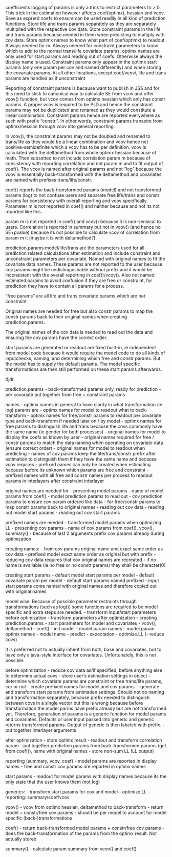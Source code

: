 coefficients
logging of params is only a trick to restrict parameters to > 0. This trick in the estimation however affects coef(optimx), hessian and vcov.
Save as exp()ed coefs to ensure can be used readily in all kind of prediction functions.
Store life and trans params separately as they are separately multiplied with the respective cov data.
Store constraint params in the life and trans params because needed in them when predicting to multiply with cov data.
Store optimx names to know what part of coef(optimx) to readout. Always needed for m. Always needed for constraint parameters to know which to add to the normal trans/life covariate params.
optimx names are only used for start params and reading out of coefs. Otherwise always the display name is used.
Constraint params only appear in the optimx start params (only one param per cov and named differently) and when storing the covariate params. At all other locations, except coef/vcov/, life and trans params are handled as if unconstraint

Reporting of constraint params is because want to publish in JSS and for this need to stick to canonical way to calculate SE from vcov and offer vcov() function, but vcov comes from optimx hessian which only has constr params. A proper vcov is required to be PsD and hence the constraint params may not be duplicated and renamed as they would constitute a linear combination. Constraint params hence are reported everywhere as such with prefix “constr.”. In other words, constraint params transpire from optimx/hessian through vcov into general reporting.

In vcov(), the constraint params may not be doubled and renamed to trans/life as they would be a linear combination and vcov hence not positive-semidefinite which a vcov has to be per definition. vcov is calculated with the deltamethod from whole optimx hessian because of math. Then subsetted to not include correlation param m because of consistency with reporting correlation and not param m and to fit output of coef(). The vcov is named after original params and not “log” because the vcov is essentially back-transformed with the deltamethod and covariates are named with prefixes trans/life/constr.

coef() reports the back-transformed params (model) and not transformed params (log) to not confuse users and separate free life/trans and constr params for consistency with overall reporting and vcov specifically. Parameter m is not reported in coef() and neither because and not its not reported like this .

param m is not reported in coef() and vcov() because it is non-sensical to users. Correlation is reported in summary but not in vcov() (and hence no SE+pvalue) because its not possible to calculate vcov of correlation from param m it (maybe it is with deltamethod?).

prediction.params.model/life/trans are the parameters used for all prediction related calculations after estimation and include constraint and unconstraint parameters per covariate. Named with original names to fit the covariate data names. These params are not reported to the user because cov params might be undistinguishable without prefix and it would be inconsistent with the overall reporting in coef()/vcov(). Also not named estimated.params to avoid confusion if they are free or constraint, for prediction they have to contain all params for a process.

“free params” are all life and trans covariate params which are not constraint

Original names are needed for free but also constr params to map the constr params back to their original names when creating prediction.params.

The original names of the cov data is needed to read out the data and ensuring the cov params have the correct order.

start params are generated or readout are fixed built-in, ie independent from model code because it would require the model code to do all kinds of inputchecks, naming, and determining which free and constr params. But the model has to supply the default params. The model specific transformations are then still performed on these start params afterwards.


tl;dr

prediction.params
- back-transformed params only, ready for prediction
- per covariate put together from free + constraint params

names
- optimx names in general to have clarity in what transformation (ie log) params are
- optimx names for model to readout what to back-transform
- optimx names for free/constr params to readout per covariate type and back-transform if needed later on / by model
- optimx names for free params to distinguish life and trans because the covs commonly have the same name (ie gender for both processes)
- original names for model to display the coefs as known by user
- original names required for free / constr params to match the data naming when operating on covariate data (ensure correct order)
- original names for model to readout when predicting
- names of cov params keep the life/trans/constr prefix after estimation to distinguish them if they have the same name and because vcov requires
- prefixed names can only be created when estimating because before its unknown which params are free and constraint
- prefixed names with all free and constr names per process to readout params in interlayers after constraint interlayer

original names are needed for
- presenting model params
- name of model params from coef()
- model prediction params to read out
- cov prediction params to ensure cov param ordered like data
- for free/constr params to map constr params back to original names
- reading out cov data
- reading out model start params
- reading out cov start params

prefixed names are needed
- transformed model params when optimizing LL
- presenting cov params
- name of cov params from coef(), vcov(), summary()
- because of last 2 arguments prefix cov params already during optimization

creating names:
- from cov params original name and exact same order as cov data
- prefixed model exact same order as original but with prefix
- reducing cov data requires that cov original names are recreated
- if no name is available (ie no free or no constr params) they shall be character(0)

creating start params
- default model start params per model
- default covariate param per model
- default start params named prefixed
- input start params come named with original names and therefore copied out with original names


model wise:
Because of possible parameter restraints through transformations (such as log()) some functions are required to be model specific and extra steps are needed.
- transform input/start parameters before optimization
- transform parameters after optimization
- creating prediction.params
- start parameters for model and covariates
- vcov(), deltamethod
- coef()
- init model
- model param names
- model param optimx names
- model name
- predict
- expectation
- optimize.LL
(- reduce covs)

It is preferred not to actually inherit from both, base and covariates, but to have only a java-style interface for covariates. Unfortunately, this is not possible.


before optimization
- reduce cov data as/if specified, before anything else to determine actual covs
- store user’s estimation settings in object
- determine which covariate params are constraint or free trans/life params, cor or not
- create prefixed names for model and cov params.
- generate and transform start params from estimation settings.
Should not do naming and transformation separately, because prefix needed to distinguish between covs in a single vector but this is wrong because before transformation the model parms have prefix already but are not transformed yet.
Therefore, generation of params is a generic function for model params and covariates. Defaults or user input passed into generic and generic returns transformed params. Output of generic is then labeled with prefix.
- put together interlayer arguments

after optimization
- store optimx result
- readout and transform correlation param
- put together prediction.params from back-transformed params (get from coef()), name with original names
- store non-sum LL (LL.output)

reporting (summary, vcov, coef)
- model params are reported in display names
- free and constr cov params are reported in optimx names


start params
- readout for model params with display names because its the only state that the user knows them (not log)


generics:
- transform.start.params for cov and model
- optimize.LL
- reporting: summary/coef/vcov

vcov()
- vcov from optimx hessian, deltamethod to back-transform
- return model + constr/free cov params
- should be per model to account for model specific (back-)transformations

coef()
- return back-transformed model params + constr/free cov params
- does the back-transformation of the params from the optimx result. Not actually stored

summary()
- calculate param summary from vcov() and coef()


<!-- **discuss sorting of name vectors** -->
